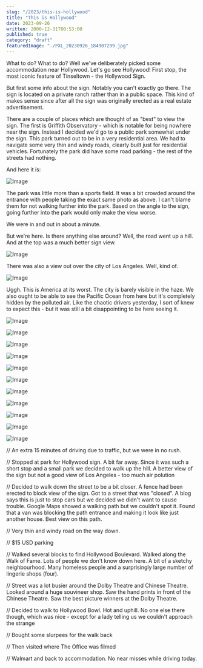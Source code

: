 ```yaml
---
slug: "/2023/this-is-hollywood"
title: "This is Hollywood"
date: 2023-09-26
written: 2000-12-31T00:53:00
published: true
category: "draft"
featuredImage: "./PXL_20230926_184907299.jpg"
---
```


What to do? What to do? Well we've deliberately picked some accommodation near Hollywood. Let's go see Hollywood! First stop, the most iconic feature of Tinseltown - the Hollywood Sign.

But first some info about the sign. Notably you can't exactly go there. The sign is located on a private ranch rather than in a public space. This kind of makes sense since after all the sign was originally erected as a real estate advertisement.

There are a couple of places which are thought of as "best" to view the sign. The first is Griffith Observatory - which is notable for being nowhere near the sign. Instead I decided we'd go to a public park somewhat under the sign. This park turned out to be in a very residential area. We had to navigate some very thin and windy roads, clearly built just for residential vehicles. Fortunately the park did have some road parking - the rest of the streets had nothing.

And here it is:

![Image](PXL_20230926_171524608.jpg)

The park was little more than a sports field. It was a bit crowded around the entrance with people taking the exact same photo as above. I can't blame them for not walking further into the park. Based on the angle to the sign, going further into the park would only make the view worse.

We were in and out in about a minute.

But we're here. Is there anything else around? Well, the road went up a hill. And at the top was a much better sign view.

![Image](PXL_20230926_171954412.jpg)

There was also a view out over the city of Los Angeles. Well, kind of.

![Image](PXL_20230926_172121973.jpg)

Uggh. This is America at its worst. The city is barely visible in the haze. We also ought to be able to see the Pacific Ocean from here but it's completely hidden by the polluted air. Like the chaotic drivers yesterday, I sort of knew to expect this - but it was still a bit disappointing to be here seeing it.

![Image](PXL_20230926_173648893.jpg)

![Image](PXL_20230926_174007009.jpg)

![Image](PXL_20230926_174713598.jpg)

![Image](PXL_20230926_184725418.jpg)

![Image](PXL_20230926_184739599.jpg)

![Image](PXL_20230926_184907299.jpg)

![Image](PXL_20230926_191310595.jpg)

![Image](PXL_20230926_200341002.jpg)

![Image](PXL_20230926_200530916.jpg)

![Image](PXL_20230926_215703947.jpg)

![Image](PXL_20230926_215836581.jpg)

// An extra 15 minutes of driving due to traffic, but we were in no rush.

// Stopped at park for Hollywood sign. A bit far away. Since it was such a short stop and a small park we decided to walk up the hill. A better view of the sign but not a good view of Los Angeles - too much air polution

// Decided to walk down the street to be a bit closer. A fence had been erected to block view of the sign. Got to a street that was "closed". A blog says this is just to stop cars but we decided we didn't want to cause trouble. Google Maps showed a walking path but we couldn't spot it. Found that a van was blocking the path entrance and making it look like just another house. Best view on this path.

// Very thin and windy road on the way down.

// $15 USD parking

// Walked several blocks to find Hollywood Boulevard. Walked along the Walk of Fame. Lots of people we don't know down here. A bit of a sketchy neighbourhood. Many homeless people and a surprisingly large number of lingerie shops (four).

// Street was a lot busier around the Dolby Theatre and Chinese Theatre. Looked around a huge souvineer shop. Saw the hand prints in front of the Chinese Theatre. Saw the best picture winners at the Dolby Theatre.

// Decided to walk to Hollywood Bowl. Hot and uphill. No one else there though, which was nice - except for a lady telling us we couldn't approach the strange

// Bought some slurpees for the walk back

// Then visited where The Office was filmed

// Walmart and back to accommodation. No near misses while driving today.

